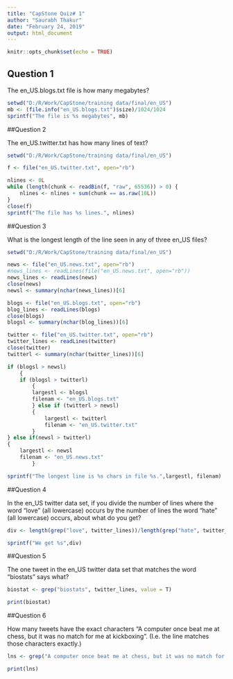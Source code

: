 ---
title: "CapStone Quiz# 1"
author: "Saurabh Thakur"
date: "February 24, 2019"
output: html_document
---

```{r setup, include=FALSE}
knitr::opts_chunk$set(echo = TRUE)
```


## Question 1

The en_US.blogs.txt file is how many megabytes?

```{r file_size, echo = TRUE}
setwd("D:/R/Work/CapStone/training data/final/en_US")
mb <- (file.info("en_US.blogs.txt")$size)/1024/1024
sprintf("The file is %s megabytes", mb)
```

##Question 2

The en_US.twitter.txt has how many lines of text?

```{r file_length, echo=TRUE}
setwd("D:/R/Work/CapStone/training data/final/en_US")

f <- file("en_US.twitter.txt", open="rb")

nlines <- 0L
while (length(chunk <- readBin(f, "raw", 65536)) > 0) {
    nlines <- nlines + sum(chunk == as.raw(10L))
}
close(f)
sprintf("The file has %s lines.", nlines)

```

##Question 3

What is the longest length of the line seen in any of three en_US files?

```{r line_length, echo=TRUE}
setwd("D:/R/Work/CapStone/training data/final/en_US")

news <- file("en_US.news.txt", open="rb")
#news_lines <- readLines(file("en_US.news.txt", open="rb"))
news_lines <- readLines(news)
close(news)
newsl <- summary(nchar(news_lines))[6]

blogs <- file("en_US.blogs.txt", open="rb")
blog_lines <- readLines(blogs)
close(blogs)
blogsl <- summary(nchar(blog_lines))[6]

twitter <- file("en_US.twitter.txt", open="rb")
twitter_lines <- readLines(twitter)
close(twitter)
twitterl <- summary(nchar(twitter_lines))[6]

if (blogsl > newsl) 
    {
    if (blogsl > twitterl) 
        {
        largestl <- blogsl
        filenam <- "en_US.blogs.txt"
        } else if (twitterl > newsl)
        {
            largestl <- twitterl
            filenam <- "en_US.twitter.txt"
        }
} else if(newsl > twitterl) 
{
    largestl <- newsl
    filenam <- "en_US.news.txt"
        }

sprintf("The longest line is %s chars in file %s.",largestl, filenam)

```

##Question 4

In the en_US twitter data set, if you divide the number of lines where the word "love" (all lowercase) occurs by the number of lines the word "hate" (all lowercase) occurs, about what do you get?

```{r q6, echo = TRUE}
div <- length(grep("love", twitter_lines))/length(grep("hate", twitter_lines))

sprintf("We get %s",div)
```

##Question 5

The one tweet in the en_US twitter data set that matches the word "biostats" says what?

```{r q4, echo=TRUE}
biostat <- grep("biostats", twitter_lines, value = T)

print(biostat)
```

##Question 6

How many tweets have the exact characters "A computer once beat me at chess, but it was no match for me at kickboxing". (I.e. the line matches those characters exactly.)

```{r q5, echo=TRUE}
lns <- grep("A computer once beat me at chess, but it was no match for me at kickboxing", twitter_lines)

print(lns)
```

